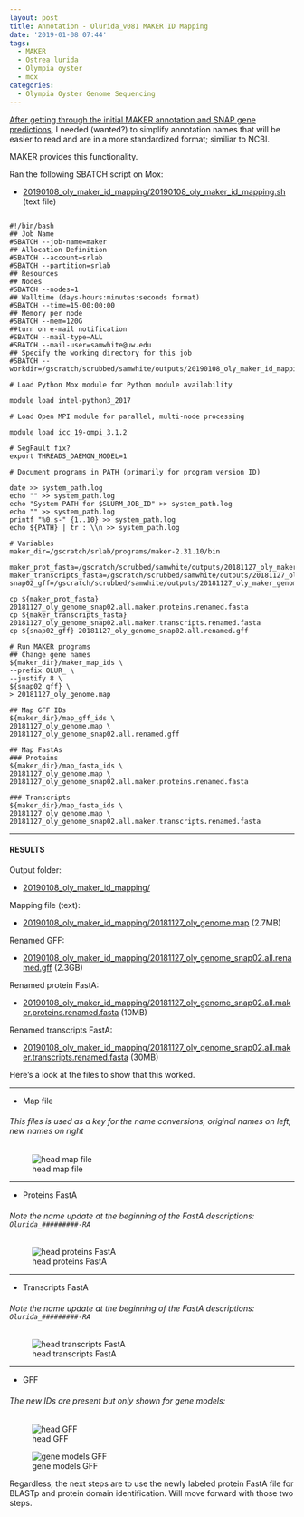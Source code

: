 ```yaml
---
layout: post
title: Annotation - Olurida_v081 MAKER ID Mapping
date: '2019-01-08 07:44'
tags:
  - MAKER
  - Ostrea lurida
  - Olympia oyster
  - mox
categories:
  - Olympia Oyster Genome Sequencing
---
```

[After getting through the initial MAKER annotation and SNAP gene predictions](https://robertslab.github.io/sams-notebook/2018/11/27/Annotation-Olurida_v081-MAKER-on-Mox.html), I needed (wanted?) to simplify annotation names that will be easier to read and are in a more standardized format; similiar to NCBI.

MAKER provides this functionality.

Ran the following SBATCH script on Mox:

- [20190108_oly_maker_id_mapping/20190108_oly_maker_id_mapping.sh](https://gannet.fish.washington.edu/Atumefaciens/20190108_oly_maker_id_mapping/20190108_oly_maker_id_mapping.sh) (text file)

<pre><code>
#!/bin/bash
## Job Name
#SBATCH --job-name=maker
## Allocation Definition
#SBATCH --account=srlab
#SBATCH --partition=srlab
## Resources
## Nodes
#SBATCH --nodes=1
## Walltime (days-hours:minutes:seconds format)
#SBATCH --time=15-00:00:00
## Memory per node
#SBATCH --mem=120G
##turn on e-mail notification
#SBATCH --mail-type=ALL
#SBATCH --mail-user=samwhite@uw.edu
## Specify the working directory for this job
#SBATCH --workdir=/gscratch/scrubbed/samwhite/outputs/20190108_oly_maker_id_mapping

# Load Python Mox module for Python module availability

module load intel-python3_2017

# Load Open MPI module for parallel, multi-node processing

module load icc_19-ompi_3.1.2

# SegFault fix?
export THREADS_DAEMON_MODEL=1

# Document programs in PATH (primarily for program version ID)

date >> system_path.log
echo "" >> system_path.log
echo "System PATH for $SLURM_JOB_ID" >> system_path.log
echo "" >> system_path.log
printf "%0.s-" {1..10} >> system_path.log
echo ${PATH} | tr : \\n >> system_path.log

# Variables
maker_dir=/gscratch/srlab/programs/maker-2.31.10/bin

maker_prot_fasta=/gscratch/scrubbed/samwhite/outputs/20181127_oly_maker_genome_annotation/snap02/20181127_oly_genome_snap02.all.maker.proteins.fasta
maker_transcripts_fasta=/gscratch/scrubbed/samwhite/outputs/20181127_oly_maker_genome_annotation/snap02/20181127_oly_genome_snap02.all.maker.transcripts.fasta
snap02_gff=/gscratch/scrubbed/samwhite/outputs/20181127_oly_maker_genome_annotation/snap02/20181127_oly_genome_snap02.all.gff

cp ${maker_prot_fasta} 20181127_oly_genome_snap02.all.maker.proteins.renamed.fasta
cp ${maker_transcripts_fasta} 20181127_oly_genome_snap02.all.maker.transcripts.renamed.fasta
cp ${snap02_gff} 20181127_oly_genome_snap02.all.renamed.gff

# Run MAKER programs
## Change gene names
${maker_dir}/maker_map_ids \
--prefix OLUR_ \
--justify 8 \
${snap02_gff} \
> 20181127_oly_genome.map

## Map GFF IDs
${maker_dir}/map_gff_ids \
20181127_oly_genome.map \
20181127_oly_genome_snap02.all.renamed.gff

## Map FastAs
### Proteins
${maker_dir}/map_fasta_ids \
20181127_oly_genome.map \
20181127_oly_genome_snap02.all.maker.proteins.renamed.fasta

### Transcripts
${maker_dir}/map_fasta_ids \
20181127_oly_genome.map \
20181127_oly_genome_snap02.all.maker.transcripts.renamed.fasta
</code></pre>

---

#### RESULTS

Output folder:

- [20190108_oly_maker_id_mapping/](https://gannet.fish.washington.edu/Atumefaciens/20190108_oly_maker_id_mapping/)

Mapping file (text):

- [20190108_oly_maker_id_mapping/20181127_oly_genome.map](https://gannet.fish.washington.edu/Atumefaciens/20190108_oly_maker_id_mapping/20181127_oly_genome.map) (2.7MB)

Renamed GFF:

- [20190108_oly_maker_id_mapping/20181127_oly_genome_snap02.all.renamed.gff](https://gannet.fish.washington.edu/Atumefaciens/20190108_oly_maker_id_mapping/20181127_oly_genome_snap02.all.renamed.gff) (2.3GB)

Renamed protein FastA:

- [20190108_oly_maker_id_mapping/20181127_oly_genome_snap02.all.maker.proteins.renamed.fasta](https://gannet.fish.washington.edu/Atumefaciens/20190108_oly_maker_id_mapping/20181127_oly_genome_snap02.all.maker.proteins.renamed.fasta) (10MB)

Renamed transcripts FastA:

- [20190108_oly_maker_id_mapping/20181127_oly_genome_snap02.all.maker.transcripts.renamed.fasta](https://gannet.fish.washington.edu/Atumefaciens/20190108_oly_maker_id_mapping/20181127_oly_genome_snap02.all.maker.transcripts.renamed.fasta) (30MB)



Here's a look at the files to show that this worked.

---

- Map file

###### This files is used as a key for the name conversions, original names on left, new names on right

![head map file](https://raw.githubusercontent.com/RobertsLab/sams-notebook/master/images/screencaps/20190108_001.png)

---

- Proteins FastA

###### Note the name update at the beginning of the FastA descriptions: ```Olurida_#########-RA```

![head proteins FastA](https://raw.githubusercontent.com/RobertsLab/sams-notebook/master/images/screencaps/20190108_002.png)

---

- Transcripts FastA

###### Note the name update at the beginning of the FastA descriptions: ```Olurida_#########-RA```

![head transcripts FastA](https://raw.githubusercontent.com/RobertsLab/sams-notebook/master/images/screencaps/20190108_003.png)

---

- GFF

###### The new IDs are present but only shown for gene models:

![head GFF](https://raw.githubusercontent.com/RobertsLab/sams-notebook/master/images/screencaps/20190108_004.png)


![gene models GFF](https://raw.githubusercontent.com/RobertsLab/sams-notebook/master/images/screencaps/20190108_005.png)

Regardless, the next steps are to use the newly labeled protein FastA file for BLASTp and protein domain identification. Will move forward with those two steps.
